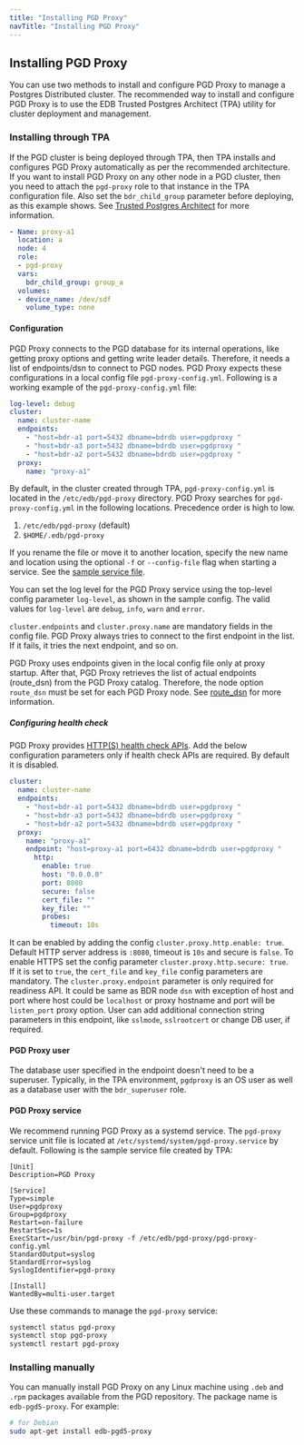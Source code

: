 ```yaml
---
title: "Installing PGD Proxy"
navTitle: "Installing PGD Proxy"
---
```


## Installing PGD Proxy

You can use two methods to install and configure PGD Proxy to manage a Postgres Distributed cluster. The recommended way to install and configure PGD Proxy is to use the EDB Trusted Postgres Architect (TPA) utility for cluster deployment and management.

### Installing through TPA

If the PGD cluster is being deployed through TPA, then TPA installs and configures PGD Proxy automatically as per the recommended architecture. If you want to install PGD Proxy on any other node in a PGD cluster, then you need to attach the `pgd-proxy` role to that instance in the TPA configuration file. Also set the `bdr_child_group` parameter before deploying, as this example shows. See [Trusted Postgres Architect](../tpa) for more information.

```yaml
- Name: proxy-a1
  location: a
  node: 4
  role:
  - pgd-proxy
  vars:
    bdr_child_group: group_a
  volumes:
  - device_name: /dev/sdf
    volume_type: none
```

#### Configuration

PGD Proxy connects to the PGD database for its internal operations, like getting proxy options and getting write leader details. Therefore, it needs a list of endpoints/dsn to connect to PGD nodes. PGD Proxy expects these configurations in a local config file `pgd-proxy-config.yml`. Following is a working example of the `pgd-proxy-config.yml` file:

```yaml
log-level: debug
cluster:
  name: cluster-name
  endpoints:
    - "host=bdr-a1 port=5432 dbname=bdrdb user=pgdproxy "
    - "host=bdr-a3 port=5432 dbname=bdrdb user=pgdproxy "
    - "host=bdr-a2 port=5432 dbname=bdrdb user=pgdproxy "
  proxy:
    name: "proxy-a1"
```

By default, in the cluster created through TPA, `pgd-proxy-config.yml` is located in the `/etc/edb/pgd-proxy` directory. PGD Proxy searches for `pgd-proxy-config.yml` in the following locations. Precedence order is high to low.

  1. `/etc/edb/pgd-proxy` (default)
  2. `$HOME/.edb/pgd-proxy`

If you rename the file or move it to another location, specify the new name and location using the optional `-f` or `--config-file` flag when starting a service. See the [sample service file](#pgd-proxy-service).

You can set the log level for the PGD Proxy service using the top-level config parameter `log-level`, as shown in the sample config. The valid values for `log-level` are `debug`, `info`, `warn` and  `error`.

`cluster.endpoints` and `cluster.proxy.name` are mandatory fields in the config file. PGD Proxy always tries to connect to the first endpoint in the list. If it fails, it tries the next endpoint, and so on.

PGD Proxy uses endpoints given in the local config file only at proxy startup. After that, PGD Proxy retrieves the list of actual endpoints (route_dsn) from the PGD Proxy catalog. Therefore, the node option `route_dsn` must be set for each PGD Proxy node. See [route_dsn](../routing#configuration) for more information.

##### Configuring health check

PGD Proxy provides [HTTP(S) health check APIs](proxy#proxy-health-check). Add the below configuration parameters only if health check APIs are required. By default it is disabled.

```yaml
cluster:
  name: cluster-name
  endpoints:
    - "host=bdr-a1 port=5432 dbname=bdrdb user=pgdproxy "
    - "host=bdr-a3 port=5432 dbname=bdrdb user=pgdproxy "
    - "host=bdr-a2 port=5432 dbname=bdrdb user=pgdproxy "
  proxy:
    name: "proxy-a1"
    endpoint: "host=proxy-a1 port=6432 dbname=bdrdb user=pgdproxy "
	  http:
  	    enable: true
  	    host: "0.0.0.0"
  	    port: 8080
        secure: false
        cert_file: ""
        key_file: ""
	    probes:
  	      timeout: 10s
```

It can be enabled by adding the config `cluster.proxy.http.enable: true`. Default HTTP server address is `:8080`, timeout is `10s` and secure is `false`. To enable HTTPS set the config parameter `cluster.proxy.http.secure: true`. If it is set to `true`, the `cert_file` and `key_file` config parameters are mandatory. The `cluster.proxy.endpoint` parameter is only required for readiness API. It could be same as BDR node `dsn` with exception of host and port where host could be `localhost` or proxy hostname and port will be `listen_port` proxy option. User can add additional connection string parameters in this endpoint, like `sslmode`, `sslrootcert` or change DB user, if required.

#### PGD Proxy user

The database user specified in the endpoint doesn't need to be a superuser. Typically, in the TPA environment, `pgdproxy` is an OS user as well as a database user with the `bdr_superuser` role.

#### PGD Proxy service

We recommend running PGD Proxy as a systemd service. The `pgd-proxy` service unit file is located at `/etc/systemd/system/pgd-proxy.service` by default. Following is the sample service file created by TPA:

```text
[Unit]
Description=PGD Proxy

[Service]
Type=simple
User=pgdproxy
Group=pgdproxy
Restart=on-failure
RestartSec=1s
ExecStart=/usr/bin/pgd-proxy -f /etc/edb/pgd-proxy/pgd-proxy-config.yml
StandardOutput=syslog
StandardError=syslog
SyslogIdentifier=pgd-proxy

[Install]
WantedBy=multi-user.target
```

Use these commands to manage the `pgd-proxy` service:

```sh
systemctl status pgd-proxy
systemctl stop pgd-proxy
systemctl restart pgd-proxy
```

### Installing manually

You can manually install PGD Proxy on any Linux machine using `.deb` and `.rpm` packages available from the PGD repository. The package name is `edb-pgd5-proxy`. For example:

```sh
# for Debian
sudo apt-get install edb-pgd5-proxy
```
